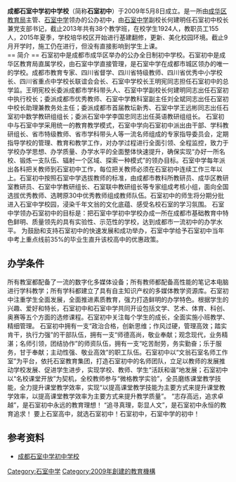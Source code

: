{{Refimprove|time=2014-01-21T18:38:37+00:00}}
{{Infobox School
|name=成都石室中学初中学校
|other_name=Chengdu Shishi Middle School Junior Secondary School
|image=
|logo=
|motto=志存高远 追求卓越 求真务实
|established=2009年5月8日
|type=公立中学
|principal=何建明
|vice_principal=
|grades=初一至初三
|district=培华校区<br />青龙校区
|faculty=155（培华校区）
|area=17796m²（培华校区）<br />40亩（青龙校区）
|address={{CHN}}[[四川省|四川省]][[成都市|成都市]]一环路东二段培华西路三号（培华校区）<br/>{{CHN}}[[四川省|四川省]][[成都市|成都市]][[成华区|成华区]]致强路（青龙校区）
|website=http://www.cdsscz.net/
}}
'''成都石室中学初中学校'''（简称'''石室初中'''）于2009年5月8日成立。是一所由[[成华区|成华区]][[教育局|教育局]]主管、[[成都石室中学|石室中学]]领办的公办初中，由[[石室中学|石室中学]]副校长何建明任石室初中校长兼党支部书记，截止2013年共有38个教学班，在校学生1924人，教职员工155人，2015年夏季，学校培华校区开始进行基建翻修，更新、美化校园环境。截止9月开学时，施工仍在进行，但没有直接影响到学生上课。
<br />
== 简介 ==
石室初中是成都市成华区举办的公办全日制初中学校。石室初中是成华区教育局直属学校，由石室中学直接管理，是石室中学在成都市城区领办的唯一的学校。成都市教育专家、四川省督学、四川省特级教师、四川省优秀中小学校长、四川省重点中学校长联谊会会长、石室中学校长王明宪同志担任石室初中的总学监。王明宪校长委派成都市学科带头人、石室中学副校长何建明同志出任石室初中执行校长；委派成都市优秀教师、石室中学教科室副主任刘全斌同志出任石室初中校长助理兼教务处主任；委派成都市首届教坛新秀、石室中学王远彬同志出任石室初中数学教研组组长；委派石室中学李国忠同志出任英语教研组组长。
石室初中与石室中学采用统一的教育教学模式，石室中学向石室初中派出由干部、学科教研组长、省市特级教师、省市学科带头人等一流名师组成的专家指导委员会，定期指导学校的管理、教育和教学工作，对办学过程进行全面引领、全程监控，致力于学校办学思想、办学质量、办学水平的全面整体快速提升，确保实现“办好一所名校、锻炼一支队伍、辐射一个区域、探索一种模式”的领办目标。石室中学每年派出各科把关教师到石室初中工作，每位把关教师必须在石室初中连续工作三年以上。石室初中按照石室中学选拔教师的标准，由成都市教科所教研员、成华区教研室教研员、石室中学教研组长、石室联中教研组长等专家组成考核小组，面向全国选拔优秀教师、选聘原30中优秀教师组成教师队伍。石室初中的师生将分期分批进入石室中学校园，浸染千年文翁的文化底蕴、感受名校石室的学习氛围。
石室中学领办石室初中的目标是：把石室中学初中学校办成一所在成都市基础教育中特色鲜明、质量领先的具有实验性、示范性的学校，达到成都市一流初中的办学水平。
为鼓励和支持石室初中的快速发展和成功举办，石室中学给予石室初中当年中考上重点线前35%的毕业生直升该校高中的优惠政策。
== 办学条件 ==
所有教室都配备了一流的数字化多媒体设备；所有教师都配备高性能的笔记本电脑进行学科教学；所有学科都建立了具有自主知识产权的多媒体教学资源库。石室初中注重学生全面发展，全面推进素质教育，强力打造鲜明的办学特色。根据学生的兴趣、爱好和特长，石室初中和石室中学共同开设包括文学、艺术、体育、科创、奥赛等五个方面的选修课程。石室初中关注每个学生的成长，全面实施小班教学、精细管理。
石室初中拥有一支“政治合格，创新思维；作风过硬，管理高效；踏实肯干，执行力强”的干部队伍，拥有一支“师德高尚，敬业奉献；观念现代，业务精湛；名师引领，团结协作”的师资队伍，拥有一支“吃苦耐劳，务实勤奋；乐于服务，甘于奉献；主动性强、敬业高效”的职工队伍。石室初中以“文翁石室名师工作室”为平台，依托石室教育集团，打造石室初中的名师团队，立足以教师的发展推动学校发展、促进学生进步，实现学校、教师、学生“活跃和谐”地发展；石室初中以“名校课堂开放”为契机，全校教师参与“微格教学实验”，全员磨练课堂教学技能，全力提升课堂教学效率，实现“以提高课堂教学技能为主要方式来提升课堂教学效率，以提高课堂教学效率为主要方式来提升教学质量”。
“志存高远，追求卓越”，是石室初中永远的教育理想！
“追寻真理，彰显人文”，是石室初中永恒的教育追求！
要上石室高中，就选石室初中！石室初中，石室中学的初中！

== 参考资料 ==
*[http://www.cdsscz.net/ 成都石室中学初中学校] {{Wayback|url=http://www.cdsscz.net/ |date=20161002201031 }}

[[Category:石室中学|Category:石室中学]]
[[Category:2009年創建的教育機構|Category:2009年創建的教育機構]]